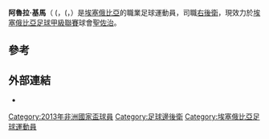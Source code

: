 {{Infobox football biography
| name = 阿魯拉·基馬
| fullname = Alula Girma Mekonnen
| image =
| birth_date  = {{birth date and age|df=yes|1993|7|15}}
| birth_place =
| height = {{height|m=1.79|precision=0}}
| currentclub  = [[聖佐治體育會|聖佐治]]
| clubnumber = 
| position = [[右後衛|右後衛]]
| youthyears1 = 
| youthclubs1 = 
| years1 = 2008–
| years2 =
| clubs1 = [[聖佐治體育會|聖佐治]]
| clubs2 = 
| caps1 =
| goals1 =
| nationalyears1 = 2010–
| nationalteam1 = [[埃塞俄比亞國家足球隊|埃塞俄比亞]]
| nationalcaps1 = 24
| nationalgoals1 = 0
| pcupdate = 
| ntupdate = {{date|2013-01-29}}
}}

'''阿魯拉·基馬'''（ ({{lang-en|Alula Girma}}，({{lang-am|አሉላ ግርማ}}，{{bd|1993年|7月15日|}}）是[[埃塞俄比亞|埃塞俄比亞]]的職業足球運動員，司職[[右後衛|右後衛]]，現效力於[[埃塞俄比亞足球甲級聯賽|埃塞俄比亞足球甲級聯賽]]球會[[聖佐治體育會|聖佐治]]。

==參考==
{{reflist}}

==外部連結==
* {{NFT|41038}}

{{DEFAULTSORT:Girma, Alula}}
[[Category:2013年非洲國家盃球員|Category:2013年非洲國家盃球員]]
[[Category:足球邊後衛|Category:足球邊後衛]]
[[Category:埃塞俄比亞足球運動員|Category:埃塞俄比亞足球運動員]]